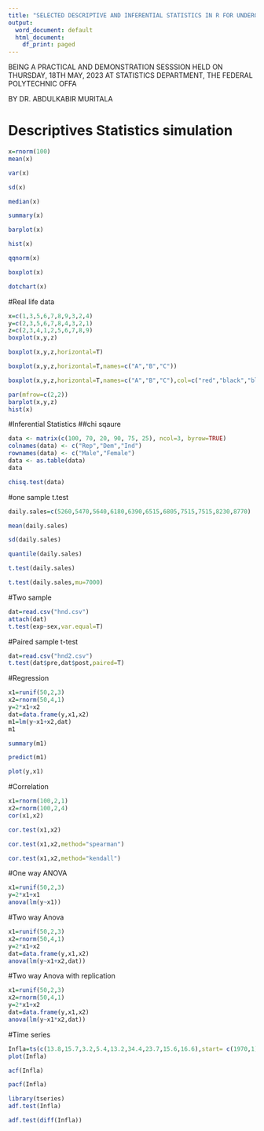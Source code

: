 ---
title: "SELECTED DESCRIPTIVE AND INFERENTIAL STATISTICS IN R FOR UNDERGRADUATE PROJECT"
output:
  word_document: default
  html_document:
    df_print: paged
---
BEING A PRACTICAL AND DEMONSTRATION SESSSION HELD ON THURSDAY, 18TH MAY, 2023 AT STATISTICS DEPARTMENT, THE FEDERAL POLYTECHNIC OFFA

BY
DR. ABDULKABIR MURITALA


# Descriptives Statistics simulation
```{r}
x=rnorm(100)
mean(x)
```


```{r}
var(x)
```


```{r}
sd(x)
```


```{r}
median(x)
```


```{r}
summary(x)
```


```{r}
barplot(x)
```


```{r}
hist(x)
```


```{r}
qqnorm(x)
```


```{r}
boxplot(x)
```


```{r}
dotchart(x)
```

#Real life data
```{r}
x=c(1,3,5,6,7,8,9,3,2,4)
y=c(2,3,5,6,7,8,4,3,2,1)
z=c(2,3,4,1,2,5,6,7,8,9)
boxplot(x,y,z)
```


```{r}
boxplot(x,y,z,horizontal=T)
```


```{r}
boxplot(x,y,z,horizontal=T,names=c("A","B","C"))
```


```{r}
boxplot(x,y,z,horizontal=T,names=c("A","B","C"),col=c("red","black","blue"))
```


```{r}
par(mfrow=c(2,2))
barplot(x,y,z)
hist(x)
```

#Inferential Statistics
##chi sqaure
```{r}
data <- matrix(c(100, 70, 20, 90, 75, 25), ncol=3, byrow=TRUE)
colnames(data) <- c("Rep","Dem","Ind")
rownames(data) <- c("Male","Female")
data <- as.table(data)
data
```


```{r}
chisq.test(data)
```

#one sample t.test
```{r}
daily.sales=c(5260,5470,5640,6180,6390,6515,6805,7515,7515,8230,8770)
```


```{r}
mean(daily.sales)
```


```{r}
sd(daily.sales)
```


```{r}
quantile(daily.sales)
```


```{r}
t.test(daily.sales)
```


```{r}
t.test(daily.sales,mu=7000)
```

#Two sample
```{r}
dat=read.csv("hnd.csv")
attach(dat)
t.test(exp~sex,var.equal=T)
```

#Paired sample t-test
```{r}
dat=read.csv("hnd2.csv")
t.test(dat$pre,dat$post,paired=T)
```

#Regression
```{r}
x1=runif(50,2,3)
x2=rnorm(50,4,1)
y=2*x1+x2
dat=data.frame(y,x1,x2)
m1=lm(y~x1+x2,dat)
m1
```

```{r}
summary(m1)
```


```{r}
predict(m1)
```

```{r}
plot(y,x1)
```
#Correlation
```{r}
x1=rnorm(100,2,1)
x2=rnorm(100,2,4)
cor(x1,x2)
```


```{r}
cor.test(x1,x2)
```


```{r}
cor.test(x1,x2,method="spearman")
```


```{r}
cor.test(x1,x2,method="kendall")
```

#One way ANOVA
```{r}
x1=runif(50,2,3)
y=2*x1+x1
anova(lm(y~x1))
```
#Two way Anova
```{r}
x1=runif(50,2,3)
x2=rnorm(50,4,1)
y=2*x1+x2
dat=data.frame(y,x1,x2)
anova(lm(y~x1+x2,dat))
```

#Two way Anova with replication
```{r}
x1=runif(50,2,3)
x2=rnorm(50,4,1)
y=2*x1+x2
dat=data.frame(y,x1,x2)
anova(lm(y~x1*x2,dat))
```


#Time series
```{r}
Infla=ts(c(13.8,15.7,3.2,5.4,13.2,34.4,23.7,15.6,16.6),start= c(1970,1))
plot(Infla)
```


```{r}
acf(Infla)
```


```{r}
pacf(Infla)
```


```{r}
library(tseries)
adf.test(Infla)
```


```{r}
adf.test(diff(Infla))
```
